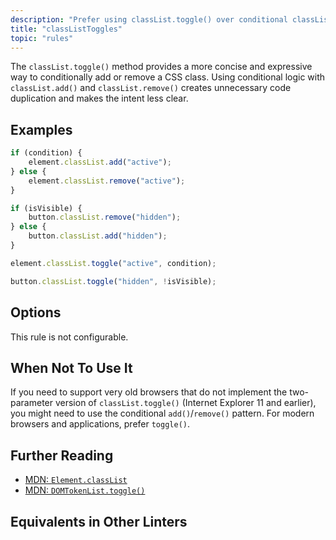 ```yaml
---
description: "Prefer using classList.toggle() over conditional classList.add() and classList.remove()."
title: "classListToggles"
topic: "rules"
---
```




<RuleSummary plugin="browser" rule="classListToggles" />

The `classList.toggle()` method provides a more concise and expressive way to conditionally add or remove a CSS class.
Using conditional logic with `classList.add()` and `classList.remove()` creates unnecessary code duplication and makes the intent less clear.

## Examples

<Tabs>
<TabItem label="❌ Incorrect">

```js
if (condition) {
	element.classList.add("active");
} else {
	element.classList.remove("active");
}

if (isVisible) {
	button.classList.remove("hidden");
} else {
	button.classList.add("hidden");
}
```

</TabItem>
<TabItem label="✅ Correct">

```js
element.classList.toggle("active", condition);

button.classList.toggle("hidden", !isVisible);
```

</TabItem>
</Tabs>

## Options

This rule is not configurable.

## When Not To Use It

If you need to support very old browsers that do not implement the two-parameter version of `classList.toggle()` (Internet Explorer 11 and earlier), you might need to use the conditional `add()`/`remove()` pattern.
For modern browsers and applications, prefer `toggle()`.

## Further Reading

- [MDN: `Element.classList`](https://developer.mozilla.org/en-US/docs/Web/API/Element/classList)
- [MDN: `DOMTokenList.toggle()`](https://developer.mozilla.org/en-US/docs/Web/API/DOMTokenList/toggle)

## Equivalents in Other Linters

<RuleEquivalents pluginId="browser" ruleId="classListToggles" />
